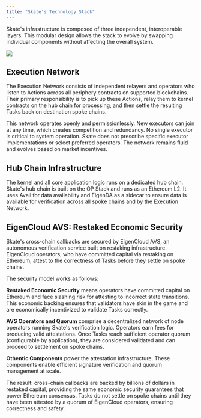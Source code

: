 ```yaml
---
title: "Skate's Technology Stack"
---
```


Skate's infrastructure is composed of three independent, interoperable layers. This modular design allows the stack to evolve by swapping individual components without affecting the overall system.

<Frame caption="Skate Technology Stack">
  <img src="/images/introduction/skate-tech-stack.jpg" style={{ borderRadius: '0.5rem' }} />
</Frame>

## Execution Network

The Execution Network consists of independent relayers and operators who listen to Actions across all periphery contracts on supported blockchains. Their primary responsibility is to pick up these Actions, relay them to kernel contracts on the hub chain for processing, and then settle the resulting Tasks back on destination spoke chains.

This network operates openly and permissionlessly. New executors can join at any time, which creates competition and redundancy. No single executor is critical to system operation. Skate does not prescribe specific executor implementations or select preferred operators. The network remains fluid and evolves based on market incentives.

## Hub Chain Infrastructure

The kernel and all core application logic runs on a dedicated hub chain. Skate's hub chain is built on the OP Stack and runs as an Ethereum L2. It uses Avail for data availability and EigenDA as a sidecar to ensure data is available for verification across all spoke chains and by the Execution Network.

## EigenCloud AVS: Restaked Economic Security

Skate's cross-chain callbacks are secured by EigenCloud AVS, an autonomous verification service built on restaking infrastructure. EigenCloud operators, who have committed capital via restaking on Ethereum, attest to the correctness of Tasks before they settle on spoke chains.

The security model works as follows:

**Restaked Economic Security** means operators have committed capital on Ethereum and face slashing risk for attesting to incorrect state transitions. This economic backing ensures that validators have skin in the game and are economically incentivized to validate Tasks correctly.

**AVS Operators and Quorum** comprise a decentralized network of node operators running Skate's verification logic. Operators earn fees for producing valid attestations. Once Tasks reach sufficient operator quorum (configurable by application), they are considered validated and can proceed to settlement on spoke chains.

**Othentic Components** power the attestation infrastructure. These components enable efficient signature verification and quorum management at scale.

The result: cross-chain callbacks are backed by billions of dollars in restaked capital, providing the same economic security guarantees that power Ethereum consensus. Tasks do not settle on spoke chains until they have been attested by a quorum of EigenCloud operators, ensuring correctness and safety.
